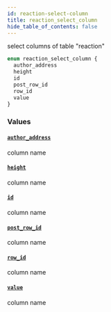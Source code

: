 ```yaml
---
id: reaction-select-column
title: reaction_select_column
hide_table_of_contents: false
---
```


select columns of table "reaction"

```graphql
enum reaction_select_column {
  author_address
  height
  id
  post_row_id
  row_id
  value
}
```

### Values

#### [`author_address`](#)

column name

#### [`height`](#)

column name

#### [`id`](#)

column name

#### [`post_row_id`](#)

column name

#### [`row_id`](#)

column name

#### [`value`](#)

column name
